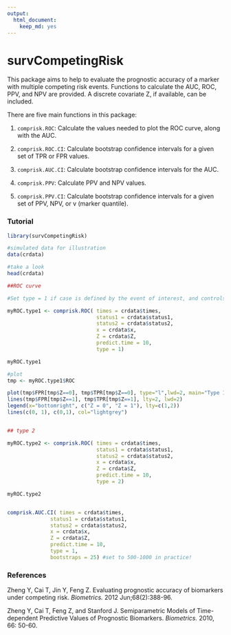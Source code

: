 ```yaml
---
output: 
  html_document: 
    keep_md: yes
---
```

survCompetingRisk
========================================================

This package aims to help to evaluate the prognostic accuracy of a marker with multiple competing risk events. Functions to calculate the AUC, ROC, PPV, and NPV are provided. A discrete covariate Z, if available, can be included.

There are five main functions in this package:

1. `comprisk.ROC`: Calculate the values needed to plot the ROC curve, along with the AUC.

2. `comprisk.ROC.CI`: Calculate bootstrap confidence intervals for a given set of TPR or FPR values.

3. `comprisk.AUC.CI`: Calculate bootstrap confidence intervals for the AUC.

4. `comprisk.PPV`: Calculate PPV and NPV values.

5. `comprisk.PPV.CI`: Calculate bootstrap confidence intervals for a given set of PPV, NPV, or v (marker quantile).



### Tutorial

```r

library(survCompetingRisk)

#simulated data for illustration
data(crdata)

#take a look 
head(crdata)

```

```r

##ROC curve 

#Set type = 1 if case is defined by the event of interest, and controls are all the rest. Set type = 2 if case is defined by stratifying on event type, and controls are those who have not experienced any events.

myROC.type1 <- comprisk.ROC( times = crdata$times,
                             status1 = crdata$status1, 
                             status2 = crdata$status2, 
                             x = crdata$x, 
                             Z = crdata$Z, 
                             predict.time = 10, 
                             type = 1)

myROC.type1

#plot
tmp <- myROC.type1$ROC

plot(tmp$FPR[tmp$Z==0], tmp$TPR[tmp$Z==0], type="l",lwd=2, main="Type 1", xlab="FPR", ylab="TPR")
lines(tmp$FPR[tmp$Z==1], tmp$TPR[tmp$Z==1], lty=2, lwd=2)
legend(x="bottomright", c("Z = 0", "Z = 1"), lty=c(1,2))
lines(c(0, 1), c(0,1), col="lightgrey")


## type 2 

myROC.type2 <- comprisk.ROC( times = crdata$times,
                             status1 = crdata$status1, 
                             status2 = crdata$status2, 
                             x = crdata$x, 
                             Z = crdata$Z, 
                             predict.time = 10, 
                             type = 2)

myROC.type2


comprisk.AUC.CI( times = crdata$times,
              status1 = crdata$status1, 
              status2 = crdata$status2, 
              x = crdata$x, 
              Z = crdata$Z, 
              predict.time = 10, 
              type = 1, 
              bootstraps = 25) #set to 500-1000 in practice!


```


### References
Zheng Y, Cai T, Jin Y, Feng Z. Evaluating prognostic accuracy of biomarkers under competing risk. *Biometrics.* 2012 Jun;68(2):388-96.

Zheng Y, Cai T, Feng Z, and Stanford J. Semiparametric Models of Time-dependent Predictive Values of Prognostic Biomarkers. *Biometrics.* 2010, 66: 50-60.

